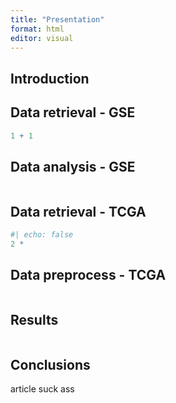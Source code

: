 ```yaml
---
title: "Presentation"
format: html
editor: visual
---
```


## Introduction

## Data retrieval - GSE

```r
1 + 1
```

## Data analysis - GSE

```r

```

## Data retrieval - TCGA

```r
#| echo: false
2 *
```

## Data preprocess - TCGA

```r

```

## Results

```r

```

## Conclusions

article suck ass
